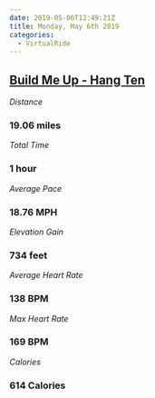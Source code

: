 ```yaml
---
date: 2019-05-06T12:49:21Z
title: Monday, May 6th 2019
categories:
  - VirtualRide
---
```

## [Build Me Up - Hang Ten](https://www.strava.com/activities/2346460962)

_Distance_

### 19.06 miles

_Total Time_

### 1 hour

_Average Pace_

### 18.76 MPH

_Elevation Gain_

### 734 feet

_Average Heart Rate_

### 138 BPM

_Max Heart Rate_

### 169 BPM

_Calories_

### 614 Calories